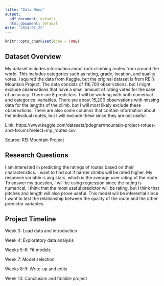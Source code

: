 ```yaml
---
title: "Data Memo"
output:
  pdf_document: default
  html_document: default
date: "2024-01-22"
---
```


```r
knitr::opts_chunk$set(echo = TRUE)
```

## Dataset Overview

My dataset includes information about rock climbing routes from around the world. This includes categories such as rating, grade, location, and quality votes. I aquired the data from Kaggle, but the original dataset is from REI's Mountain Project. The data consists of 116,700 observations, but I might exclude observations that have a small amount of rating votes for the sake of accuracy. There are 8 predictors. I will be working with both numerical and categorical variables. There are about 15,200 observations with missing data for the lengths of the climb, but I will most likely exclude these observations. There are also some columns that contain information about the individual routes, but I will exclude these since they are not useful.  

Link: https://www.kaggle.com/datasets/pdegner/mountain-project-rotues-and-forums?select=mp_routes.csv  

Source: REI Mountain Project

## Research Questions

I am interested in predicting the ratings of routes based on their characteristics. I want to find out if harder climbs will be rated higher. My response variable is avg stars, which is the average user rating of the route. To answer my question, I will be using regression since the rating is numerical. I think that the most useful predictor will be rating, but I think that pitches and length will also prove useful. This model will be inferential since I want to test the relationship between the quality of the route and the other predictor variables.

## Project Timeline

Week 3: Load data and introduction

Week 4: Exploratory data analysis

Weeks 5-6: Fit models

Week 7: Model selection

Weeks 8-9: Write-up and edits

Week 10: Conclusion and finalize project